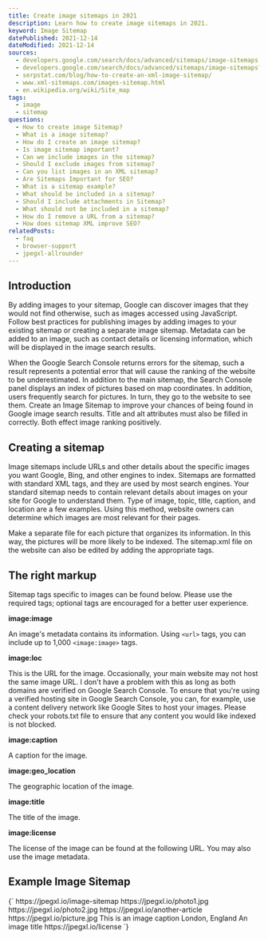 ```yaml
---
title: Create image sitemaps in 2021
description: Learn how to create image sitemaps in 2021.
keyword: Image Sitemap
datePublished: 2021-12-14
dateModified: 2021-12-14
sources:
  - developers.google.com/search/docs/advanced/sitemaps/image-sitemaps
  - developers.google.com/search/docs/advanced/sitemaps/image-sitemaps?hl=de
  - serpstat.com/blog/how-to-create-an-xml-image-sitemap/
  - www.xml-sitemaps.com/images-sitemap.html
  - en.wikipedia.org/wiki/Site_map
tags:
  - image
  - sitemap
questions:
  - How to create image Sitemap?
  - What is a image sitemap?
  - How do I create an image sitemap?
  - Is image sitemap important?
  - Can we include images in the sitemap?
  - Should I exclude images from sitemap?
  - Can you list images in an XML sitemap?
  - Are Sitemaps Important for SEO?
  - What is a sitemap example?
  - What should be included in a sitemap?
  - Should I include attachments in Sitemap?
  - What should not be included in a sitemap?
  - How do I remove a URL from a sitemap?
  - How does sitemap XML improve SEO?
relatedPosts:
  - faq
  - browser-support
  - jpegxl-allrounder
---
```


## Introduction

By adding images to your sitemap, Google can discover images that they would not find otherwise, such as images accessed using JavaScript. Follow best practices for publishing images by adding images to your existing sitemap or creating a separate image sitemap. Metadata can be added to an image, such as contact details or licensing information, which will be displayed in the image search results.

When the Google Search Console returns errors for the sitemap, such a result represents a potential error that will cause the ranking of the website to be underestimated. In addition to the main sitemap, the Search Console panel displays an index of pictures based on map coordinates. In addition, users frequently search for pictures. In turn, they go to the website to see them. Create an Image Sitemap to improve your chances of being found in Google image search results. Title and alt attributes must also be filled in correctly. Both effect image ranking positively.

## Creating a sitemap

Image sitemaps include URLs and other details about the specific images you want Google, Bing, and other engines to index. Sitemaps are formatted with standard XML tags, and they are used by most search engines. Your standard sitemap needs to contain relevant details about images on your site for Google to understand them. Type of image, topic, title, caption, and location are a few examples. Using this method, website owners can determine which images are most relevant for their pages.

Make a separate file for each picture that organizes its information. In this way, the pictures will be more likely to be indexed. The sitemap.xml file on the website can also be edited by adding the appropriate tags.

## The right markup

Sitemap tags specific to images can be found below. Please use the required tags; optional tags are encouraged for a better user experience.

**image:image**

An image's metadata contains its information. Using `<url>` tags, you can include up to 1,000 `<image:image>` tags.

**image:loc**

This is the URL for the image. Occasionally, your main website may not host the same image URL. I don't have a problem with this as long as both domains are verified on Google Search Console. To ensure that you're using a verified hosting site in Google Search Console, you can, for example, use a content delivery network like Google Sites to host your images. Please check your robots.txt file to ensure that any content you would like indexed is not blocked.

**image:caption**

A caption for the image.

**image:geo_location**

The geographic location of the image.

**image:title**

The title of the image.

**image:license**

The license of the image can be found at the following URL. You may also use the image metadata.

## Example Image Sitemap

<Syntax language="html">
  {`<?xml version="1.0" encoding="UTF-8"?>
<urlset xmlns="http://www.sitemaps.org/schemas/sitemap/0.9"
        xmlns:image="http://www.google.com/schemas/sitemap-image/1.1">
  <url>
    <loc>https://jpegxl.io/image-sitemap</loc>
    <image:image>
      <image:loc>https://jpegxl.io/photo1.jpg</image:loc>
    </image:image>
    <image:image>
      <image:loc>https://jpegxl.io/photo2.jpg</image:loc>
    </image:image>
  </url>
  <url>
    <loc>https://jpegxl.io/another-article</loc>
    <image:image>
      <image:loc>https://jpegxl.io/picture.jpg</image:loc>
      <image:caption>This is an image caption</image:caption>
      <image:geo_location>London, England</image:geo_location>
      <image:title>An image title</image:title>
      <image:license>https://jpegxl.io/license</image:license>
    </image:image>
  </url>
</urlset>`}
</Syntax>
